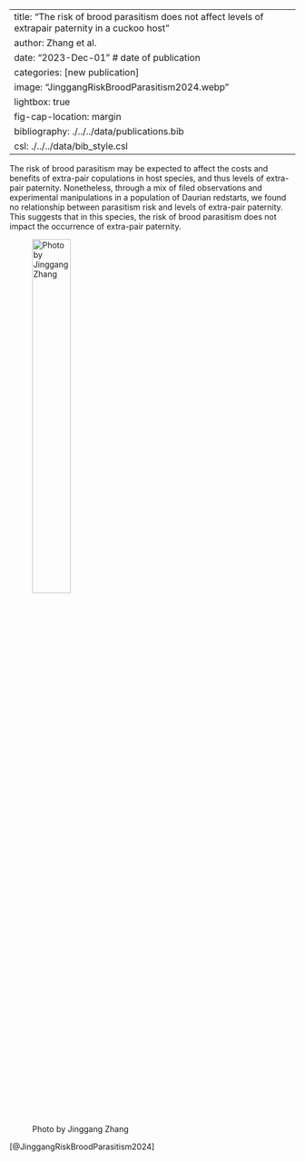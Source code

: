 

---
title: "The risk of brood parasitism does not affect levels of extrapair paternity in a cuckoo host" 
author: Zhang et al.
date: "2023-Dec-01" # date of publication
categories: [new publication]
image: "JinggangRiskBroodParasitism2024.webp"
lightbox: true
fig-cap-location: margin
bibliography: ./../../data/publications.bib
csl: ./../../data/bib_style.csl
---

The risk of brood parasitism may be expected to affect the costs and benefits of extra-pair copulations in host species, and thus levels of extra-pair paternity. Nonetheless, through a mix of filed observations and experimental manipulations in a population of Daurian redstarts, we found no relationship between parasitism risk and levels of extra-pair paternity. This suggests that in this species, the risk of brood parasitism does not impact the occurrence of extra-pair paternity.

![Photo by Jinggang Zhang](JinggangRiskBroodParasitism2024.webp){width=40%}


[@JinggangRiskBroodParasitism2024]
